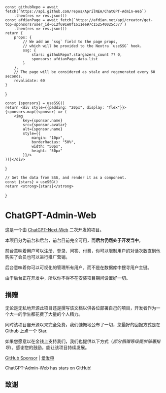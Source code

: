 
    const githubRepo = await fetch(`https://api.github.com/repos/AprilNEA/ChatGPT-Admin-Web`)
        .then(res => res.json())
    const afdianPage = await fetch(`https://afdian.net/api/creator/get-top-sponsors?user_id=612f691e0f1611ee97c152540025c377`)
        .then(res => res.json())
    return {
        props: {
            // We add an `ssg` field to the page props,
            // which will be provided to the Nextra `useSSG` hook.
            ssg: {
                stars: githubRepo?.stargazers_count ?? 0,
                sponsors: afdianPage.data.list
            }
        },
        // The page will be considered as stale and regenerated every 60 seconds.
        revalidate: 60
    }
}

    const {sponsors} = useSSG()
    return <div style={{padding: "20px", display: "flex"}}>{sponsors.map((sponsor) => (
        <img
            key={sponsor.name}
            src={sponsor.avatar}
            alt={sponsor.name}
            style={{
                margin: "10px",
                borderRadius: "50%",
                width: "50px",
                height: "50px"
            }}/>
    ))}</div>
}

    // Get the data from SSG, and render it as a component.
    const {stars} = useSSG()
    return <strong>{stars}</strong>
}



# ChatGPT-Admin-Web

这是一个由 [ChatGPT-Next-Web](https://github.com/Yidadaa/ChatGPT-Next-Web) 二次开发的项目。

本项目分为前台和后台，前台目前完全可用，而**后台仍然处于开发当中**。

前台意味着用户可以注册、登录、问答、付费，你可以限制用户的对话次数直到他购买了会员也可以进行推广营销。

后台意味着你可以可视化的管理所有用户，而不是在数据库中搜寻用户主键。

由于后台正在开发中，所以你不得不在安装项目期间设置好一切。

## 捐赠

无论是无私地开源此项目还是撰写该文档以供各位部署自己的项目，开发者作为一个大一的学生都花费了大量的个人精力。

同时该项目自开源以来完全免费，我们慷慨地公布了一切，您最好的回报方式是在 Github 上点一个 Star.

如果您愿意以在金钱上支持我们，我们也提供以下方式（*部分捐赠等级提供部署指导*）。感谢您的鼓励，能让该项目持续发展。

[GitHub Sponsor](https://github.com/sponsors/AprilNEA) | [爱发电](https://afdian.net/a/aprilnea)

ChatGPT-Admin-Web has <Stars /> stars on GitHub!

## 致谢

<Sponsors/>
